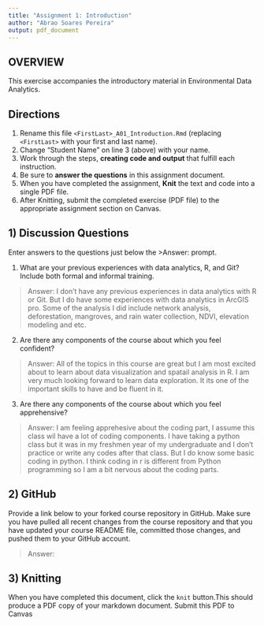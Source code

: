 ```yaml
---
title: "Assignment 1: Introduction"
author: "Abrao Soares Pereira"
output: pdf_document
---
```


## OVERVIEW

This exercise accompanies the introductory material in Environmental Data Analytics. 

## Directions
1.  Rename this file `<FirstLast>_A01_Introduction.Rmd` (replacing `<FirstLast>` with your first and last name).
2.  Change "Student Name" on line 3 (above) with your name.
3.  Work through the steps, **creating code and output** that fulfill each instruction.
4.  Be sure to **answer the questions** in this assignment document.
5.  When you have completed the assignment, **Knit** the text and code into a single PDF file.
6.  After Knitting, submit the completed exercise (PDF file) to the appropriate assignment section on Canvas.


## 1) Discussion Questions
Enter answers to the questions just below the >Answer: prompt.

1. What are your previous experiences with data analytics, R, and Git? Include both formal and informal training.

> Answer: I don't have any previous experiences in data analytics with R or Git. But I do have some experiences with data analytics in ArcGIS pro. Some of the analysis I did include network analysis, deforestation, mangroves, and rain water collection, NDVI, elevation modeling and etc. 

2. Are there any components of the course about which you feel confident?

> Answer: All of the topics in this course are great but I am most excited about to learn about data visualization and spatail analysis in R. I am very much looking forward to learn data exploration. It its one of the important skills to have and be fluent in it. 

3. Are there any components of the course about which you feel apprehensive?

> Answer: I am feeling apprehesive about the coding part, I assume this class wil have a lot of coding components. I have taking a python class but it was in my freshmen year of my undergraduate and I don't practice or write any codes after that class. But I do know some basic coding in python. I think coding in r is different from Python programming so I am a bit nervous about the coding parts.  


## 2) GitHub

Provide a link below to your forked course repository in GitHub. Make sure you have pulled all recent changes from the course repository and that you have updated your course README file, committed those changes, and pushed them to your GitHub account. 

> Answer: 

## 3) Knitting
When you have completed this document, click the `knit` button.This should produce a PDF copy of your markdown document. Submit this PDF to Canvas 
